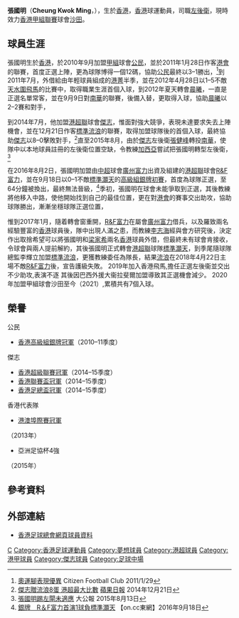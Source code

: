 {{Infobox football biography
| name        = 張國明 <br> Cheung Kwok Ming
| image       = Cheung Kwok Ming.JPG
| fullname    = 張國明
| nickname    = 細明
| birth_date  = {{birth date and age|1990|12|23}}
| birth_place = {{HKG-1959}}
| height      = {{height|m=1.73}}
| position    = [[左後衛|左後衛]]、[[左中場|左中場]]
| currentclub =[[沙田體育會|沙田]] 
| clubnumber  =
| youthyears1 = 
| youthclubs1 = 
| years1 = 2010–2012
| clubs1 = [[公民足球隊|公民]]
| caps1  = 1
| goals1 = 0
| years2 = 2012
| clubs2 = → [[港菁|港菁]] 
| caps2  = 7
| goals2 = 0 
| years3 = 2012–2014
| clubs3 = [[晨曦體育會|晨曦]]
| caps3  = 25
| goals3 = 3
| years4 = 2014–2016
| clubs4 = [[傑志體育會|傑志]]
| caps4  = 14
| goals4 = 1
| years5 = 2016–2017
| clubs5 = [[R&F富力足球會|R&F富力]]
| caps5  = 9
| goals5 = 0
| years6 = 2017
| clubs6 = [[標準灝天足球隊|標準灝天]]
| caps6  = 14
| goals6 = 0
| years7 = 2017–2018
| clubs7 = [[香港流浪足球會|標準流浪]]
| caps7  = 15
| goals7 = 0
| years8 = 2018–2019
| clubs8 = [[香港飛馬|香港飛馬]]
| caps8  = 15
| goals8 = 0
| years9 =2019–
| clubs9 =[[沙田體育會|沙田]]
| caps9  = 14
| goals9 = 6
| nationalyears1 = 2010–2013
| nationalteam1  = [[香港奧運足球代表隊|香港U22]]
| nationalcaps1  = 
| nationalgoals1 = 
| pcupdate = 2016年7月20日
| ntupdate = 
}}

'''張國明'''（'''Cheung Kwok Ming'''，{{bd|1990年|12月23日|catIdx=Cheung Kwok Ming}}），生於[[香港|香港]]，[[香港|香港]]球運動員，司職[[左後衛|左後衛]]，現時效力[[香港甲組聯賽|香港甲組聯賽]]球會[[沙田體育會|沙田]]。

==球員生涯==
張國明生於[[香港|香港]]，於2010年9月加盟[[香港甲組足球聯賽|甲組]]球會[[公民足球隊|公民]]，並於2011年1月28日作客[[香港足球會|港會]]的聯賽，首度正選上陣，更為球隊博得一個12碼，協助[[公民足球隊|公民]]最終以3–1勝出，<ref>[http://www.citizenfc.com/TcaaNewsDetail.php?news_id=272 奧運腳表現優異] {{Wayback|url=http://www.citizenfc.com/TcaaNewsDetail.php?news_id=272 |date=20190814162514 }} Citizen Football Club 2011/1/29</ref>到2011年7月，外借給由年輕球員組成的[[港菁|港菁]]半季，並在2012年4月28日以1–5不敵[[天水圍飛馬|天水圍飛馬]]的比賽中，取得職業生涯首個入球，到2012年夏天轉會[[晨曦體育會|晨曦]]，一直是正選名單常客，並在9月9日對[[南華足球隊|南華]]的聯賽，後備入替，更取得入球，協助[[晨曦體育會|晨曦]]以2–2賽和對手，

到2014年7月，他加盟[[港超聯|港超聯]]球會[[傑志體育會|傑志]]，惟面對強大競爭，表現未達要求失去上陣機會，並在12月21日作客[[香港流浪足球會|標準流浪]]的聯賽，取得加盟球隊後的首個入球，最終協助[[傑志體育會|傑志]]以8–0擊敗對手，<ref>[http://hk.apple.nextmedia.com/sports/art/20141221/18976381 傑志贈流浪8蛋 港超最大比數] {{Wayback|url=http://hk.apple.nextmedia.com/sports/art/20141221/18976381 |date=20170809171426 }} [[蘋果日報|蘋果日報]] 2014年12月21日</ref>直至2015年8月，由於[[傑志體育會|傑志]]左後衛[[張健峰|張健峰]]轉投[[南華足球隊|南華]]，使隊中以本地球員註冊的左後衛位置空缺，令教練[[阿伯拉罕·加西亞|加西亞]]嘗試把張國明轉型左後衛，<ref>[http://news.takungpao.com.hk/paper/q/2015/0813/3118023.html 張國明踢左閘未適應] {{Wayback|url=http://news.takungpao.com.hk/paper/q/2015/0813/3118023.html |date=20190306015651 }} 大公報 2015年8月13日</ref>

在2016年8月2日，張國明加盟由[[中超|中超]]球會[[廣州富力足球俱樂部|廣州富力]]出資及組建的[[港超聯|港超聯]]球會[[R&F富力足球會|R&F富力]]，並在9月18日以0–1不敵[[標準灝天|標準灝天]]的[[香港高級組銀牌|高級組銀牌初賽]]，首度為球隊正選，至64分鐘被換出，最終無法晉級，<ref>[http://hk.on.cc/hk/bkn/cnt/sport/20160918/bkn-20160918192920242-0918_00882_001.html 銀牌　R＆F富力首演1球負標準灝天] {{Wayback|url=http://hk.on.cc/hk/bkn/cnt/sport/20160918/bkn-20160918192920242-0918_00882_001.html |date=20170305004607 }} 【on.cc東網】2016年9月18日</ref>季初，張國明在球會未能爭取到正選，其後教練將他移入中路，使他開始找到自己的最佳位置，更在對[[港會|港會]]的賽事交出助攻，協助球隊勝出，漸漸坐穩球隊正選位置，

惟到2017年1月，隨着轉會窗重開，[[R&F富力足球會|R&F富力]]在屬會[[廣州富力足球俱樂部|廣州富力]]借兵，以及羅致兩名經驗豐富的[[香港|香港]]球員後，隊中出現人滿之患，而教練[[李志海|李志海]]經與會方研究後，決定作出取捨希望可以將張國明和[[梁家希|梁家希]]兩名[[香港|香港]]球員外借，但最終未有球會肯接收，令球會與兩人提前解約，其後張國明正式轉會[[港超聯|港超聯]]球隊[[標準灝天|標準灝天]]，到季尾隨球隊總監李輝立加盟[[香港流浪足球會|標準流浪]]，更獲教練委任為隊長，結果[[香港流浪足球會|流浪]]在2018年4月22日主場不敵[[R&F富力足球會|R&F富力]]後，宣告護級失敗。
2019年加入香港飛馬,擔任正選左後衞並交出不少助攻,表演不逐 其後因巴西外援大衞拉斐爾加盟導致其正選機會減少。
2020年加盟甲組球會沙田至今（2021）,累積共有7個入球。

==榮譽==
;公民	
* [[2010–11年香港高級組銀牌|香港高級組銀牌冠軍]]（2010–11季度）
;傑志
* [[香港超級聯賽|香港超級聯賽冠軍]]（2014–15季度）
* [[香港聯賽盃|香港聯賽盃冠軍]]（2014–15季度）
* [[香港足總盃|香港足總盃冠軍]]（2014–15季度）
;香港代表隊
* [[港澳埠際足球賽|港澳埠際賽冠軍]]
（2013年）
* 亞洲足協杯4強
（2015年）

==參考資料==
{{Reflist}}

==外部連結==
*[http://www.hkfa.com/ch/club/6/detail?player=8251#gotab 香港足球總會網頁球員資料] {{Wayback|url=http://www.hkfa.com/ch/club/6/detail?player=8251#gotab |date=20210116052343 }}

{{2013年東亞運足球香港隊}}

{{DEFAULTSORT:Cheung Kwok Ming}}
[[Category:張姓|C]]
[[Category:香港足球運動員|Category:香港足球運動員]]
[[Category:夢想球員|Category:夢想球員]]
[[Category:港超球員|Category:港超球員]]
[[Category:港甲球員|Category:港甲球員]]
[[Category:傑志球員|Category:傑志球員]]
[[Category:足球中場|Category:足球中場]]